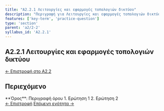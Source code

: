 ```yaml
---
title: "A2.2.1 Λειτουργίες και εφαρμογές τοπολογιών δικτύου"
description: "Περιγραφή για Λειτουργίες και εφαρμογές τοπολογιών δικτύου"
features: ['key-term', 'practice-question']
type: 'section'
parent: 'a2/2-2'
syllabus_id: 'A2.2.1'
---
```



<article className="prose prose-lg prose-slate max-w-none">

# A2.2.1 Λειτουργίες και εφαρμογές τοπολογιών δικτύου

<nav className="mb-6 text-sm">
  <a href="/cs-study-companion/el/a2/2-2" className="text-indigo-600 hover:text-indigo-800">← Επιστροφή στο A2.2</a>
</nav>

## Περιεχόμενο



<KeyTerm lang="el">
**Όρος**: Περιγραφή όρου
</KeyTerm>

<PracticeQuestion lang="el">
1. Ερώτηση 1
2. Ερώτηση 2
</PracticeQuestion>

<nav className="mt-8 flex justify-between">
  <a href="/cs-study-companion/el/a2/2-2" className="text-indigo-600 hover:text-indigo-800">← Επιστροφή</a>
  <a href="/cs-study-companion/el/a2/2-2/2-2-2" className="text-indigo-600 hover:text-indigo-800">Επόμενη ενότητα →</a>
</nav>

</article>

